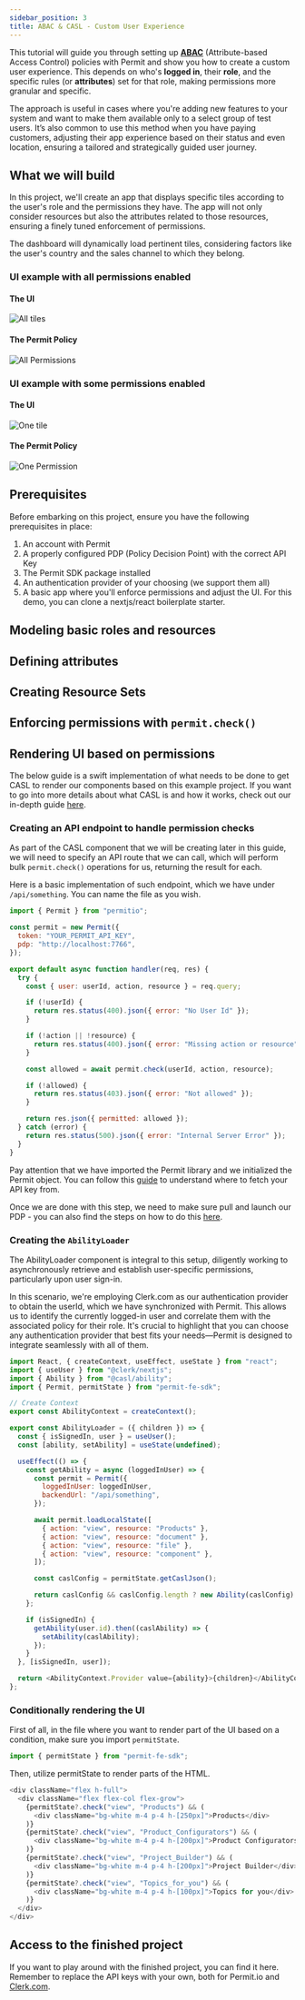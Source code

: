 ```yaml
---
sidebar_position: 3
title: ABAC & CASL - Custom User Experience
---
```


This tutorial will guide you through setting up **[ABAC](/how-to/build-policies/abac/overview)**
(Attribute-based Access Control) policies with Permit and show you how to create a custom user experience.
This depends on who's **logged in**, their **role**, and the specific rules (or **attributes**) set for
that role, making permissions more granular and specific.

The approach is useful in cases where you're adding new features to your system and want to make them
available only to a select group of test users. It’s also common to use this method when you have paying
customers, adjusting their app experience based on their status and even location, ensuring a tailored
and strategically guided user journey.

## What we will build

In this project, we'll create an app that displays specific tiles according to the user's role and the
permissions they have. The app will not only consider resources but also the attributes related to those
resources, ensuring a finely tuned enforcement of permissions.

The dashboard will dynamically load pertinent tiles, considering factors like the user's country and the
sales channel to which they belong.

### UI example with all permissions enabled

#### The UI

![All tiles](/ui-videos/modeling/custom-ui-demo/all-tiles.png)

#### The Permit Policy

![All Permissions](/ui-videos/modeling/custom-ui-demo/all-permissions.png)

### UI example with some permissions enabled

#### The UI

![One tile](/ui-videos/modeling/custom-ui-demo/one-tile.png)

#### The Permit Policy

![One Permission](/ui-videos/modeling/custom-ui-demo/one-permission.png)

## Prerequisites

Before embarking on this project, ensure you have the following prerequisites in place:

1. An account with Permit
2. A properly configured PDP (Policy Decision Point) with the correct API Key
3. The Permit SDK package installed
4. An authentication provider of your choosing (we support them all)
5. A basic app where you'll enforce permissions and adjust the UI. For this demo, you can clone a
   nextjs/react boilerplate starter.

## Modeling basic roles and resources

## Defining attributes

## Creating Resource Sets

## Enforcing permissions with `permit.check()`

## Rendering UI based on permissions

The below guide is a swift implementation of what needs to be done to get CASL to render our components based
on this example project. If you want to go into more details about what CASL is and how it works, check out
our in-depth guide [here](/integrations/feature-flagging/casl).

### Creating an API endpoint to handle permission checks

As part of the CASL component that we will be creating later in this guide, we will need to specify an API
route that we can call, which will perform bulk `permit.check()` operations for us, returning the result for
each.

Here is a basic implementation of such endpoint, which we have under `/api/something`. You can name the file
as you wish.

```js
import { Permit } from "permitio";

const permit = new Permit({
  token: "YOUR_PERMIT_API_KEY",
  pdp: "http://localhost:7766",
});

export default async function handler(req, res) {
  try {
    const { user: userId, action, resource } = req.query;

    if (!userId) {
      return res.status(400).json({ error: "No User Id" });
    }

    if (!action || !resource) {
      return res.status(400).json({ error: "Missing action or resource" });
    }

    const allowed = await permit.check(userId, action, resource);

    if (!allowed) {
      return res.status(403).json({ error: "Not allowed" });
    }

    return res.json({ permitted: allowed });
  } catch (error) {
    return res.status(500).json({ error: "Internal Server Error" });
  }
}
```

Pay attention that we have imported the Permit library and we initialized the Permit object. You can follow
this [guide](/getting-started/quickstart#get-your-permitio-environment-api-key) to understand where to fetch your API key from.

Once we are done with this step, we need to make sure pull and launch our PDP - you can also find the steps on
how to do this [here](/getting-started/quickstart#setup-your-pdp-policy-decision-point-container).

### Creating the `AbilityLoader`

The AbilityLoader component is integral to this setup, diligently working to asynchronously retrieve and
establish user-specific permissions, particularly upon user sign-in.

In this scenario, we're employing Clerk.com as our authentication provider to obtain the userId, which we have
synchronized with Permit. This allows us to identify the currently logged-in user and correlate them with the
associated policy for their role. It's crucial to highlight that you can choose any authentication provider
that best fits your needs—Permit is designed to integrate seamlessly with all of them.

```js
import React, { createContext, useEffect, useState } from "react";
import { useUser } from "@clerk/nextjs";
import { Ability } from "@casl/ability";
import { Permit, permitState } from "permit-fe-sdk";

// Create Context
export const AbilityContext = createContext();

export const AbilityLoader = ({ children }) => {
  const { isSignedIn, user } = useUser();
  const [ability, setAbility] = useState(undefined);

  useEffect(() => {
    const getAbility = async (loggedInUser) => {
      const permit = Permit({
        loggedInUser: loggedInUser,
        backendUrl: "/api/something",
      });

      await permit.loadLocalState([
        { action: "view", resource: "Products" },
        { action: "view", resource: "document" },
        { action: "view", resource: "file" },
        { action: "view", resource: "component" },
      ]);

      const caslConfig = permitState.getCaslJson();

      return caslConfig && caslConfig.length ? new Ability(caslConfig) : undefined;
    };

    if (isSignedIn) {
      getAbility(user.id).then((caslAbility) => {
        setAbility(caslAbility);
      });
    }
  }, [isSignedIn, user]);

  return <AbilityContext.Provider value={ability}>{children}</AbilityContext.Provider>;
};
```

### Conditionally rendering the UI

First of all, in the file where you want to render part of the UI based on a condition, make sure you import
`permitState`.

```js
import { permitState } from "permit-fe-sdk";
```

Then, utilize permitState to render parts of the HTML.

```js
<div className="flex h-full">
  <div className="flex flex-col flex-grow">
    {permitState?.check("view", "Products") && (
      <div className="bg-white m-4 p-4 h-[250px]">Products</div>
    )}
    {permitState?.check("view", "Product_Configurators") && (
      <div className="bg-white m-4 p-4 h-[200px]">Product Configurators</div>
    )}
    {permitState?.check("view", "Project_Builder") && (
      <div className="bg-white m-4 p-4 h-[200px]">Project Builder</div>
    )}
    {permitState?.check("view", "Topics_for_you") && (
      <div className="bg-white m-4 p-4 h-[100px]">Topics for you</div>
    )}
  </div>
</div>
```

## Access to the finished project

If you want to play around with the finished project, you can find it here. Remember to replace the API
keys with your own, both for Permit.io and [Clerk.com](https://clerk.com).
